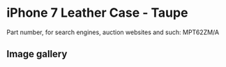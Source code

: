
# iPhone 7 Leather Case - Taupe

Part number, for search engines, auction websites and such: MPT62ZM/A

## Image gallery

<div style={{ width: "768px" }}>
  <GalleryComponent
    images={[
      {
        original: "/everysource/MPT62.webp",
        thumbnail: "/everypreview/MPT62.webp",
      },
      {
        original: "/everysource/MPT62_AV1_GOLD.webp",
        thumbnail: "/everypreview/MPT62_AV1_GOLD.webp",
      },
      {
        original: "/everysource/MPT62_AV1_JET_BLACK.webp",
        thumbnail: "/everypreview/MPT62_AV1_JET_BLACK.webp",
      },
      {
        original: "/everysource/MPT62_AV1_RED.webp",
        thumbnail: "/everypreview/MPT62_AV1_RED.webp",
      },
      {
        original: "/everysource/MPT62_AV1_SILVER.webp",
        thumbnail: "/everypreview/MPT62_AV1_SILVER.webp",
      },
      {
        original: "/everysource/MPT62_AV2.webp",
        thumbnail: "/everypreview/MPT62_AV2.webp",
      }
    ]}
  />
</div>